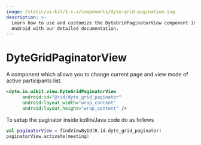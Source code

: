 ```yaml
---
image: /static/ui-kit/1.x.x/components/dyte-grid-pagination.svg
description: >-
  Learn how to use and customize the DyteGridPaginatorView component in ProductDB's
  Android with our detailed documentation.
---
```


# DyteGridPaginatorView

A component which allows you to change current page and view mode of active
participants list.

```xml
<dyte.io.uikit.view.DyteGridPaginatorView
      android:id="@+id/dyte_grid_paginator"
      android:layout_width="wrap_content"
      android:layout_height="wrap_content" />
```

To setup the paginator inside kotlin/Java code do as follows

```kotlin
val paginatorView = findViewById(R.id.dyte_grid_paginator)
paginatorView.activate(meeting)
```

<head>
  <title>Android DyteGridPaginatorView</title>
</head>
